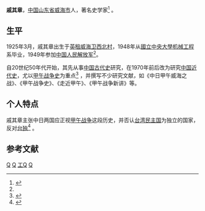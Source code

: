 {{Infobox writer <!-- see Template:Infobox writer -->
|图像     = 戚其章_(1925年3月生山東省威海市人).jpg
|图像大小 = 
|图像说明 = 
|姓名     = 戚其章
|字       = 
|号       = 
|笔名     = 
|原名     = 
|出生     = 1925年3月
|出生地点 = {{flagicon image|British_Weihaiwei_flag.svg}}[[英租威海卫|英租威海卫]][[西北村|西北村]]
|逝世     = {{Death date and age|2012|10|7|1925|3|mf=y}}
|逝世地点 = {{PRC|山东省}}
|居处     = 
|职业     = [[史学家|史学家]]
|国籍     = 中国
|种族     = [[汉族|汉族]]
|公民权   = 
|教育程度 = [[大学|大学]]
|母校     = [[國立中央大學|國立中央大學]]
|创作时期 = 
|体裁     = 
|主题     = 
|文学运动 = 
|代表作   = 《中日甲午威海之战》、《甲午战争史》、《晚清海军兴衰史》、《走近甲午》、《甲午战争新讲》<ref name=beiyang>{{cite web|title=戚其章 - 海军史学人|url=http://beiyang.org/index.php?m=content&c=index&a=show&catid=87&id=87|publisher=中国近代海军网|access-date=2014-02-17|archive-date=2016-03-05|archive-url=https://web.archive.org/web/20160305104143/http://beiyang.org/index.php?m=content&c=index&a=show&catid=87&id=87|dead-url=yes}}</ref> 
|配偶     = 
|伴侣     = 
|子女     = 
|亲属     = 
|受影响于 =
|施影响于 = 
|奖项     = 
|官方网   = 
|签名     =  
}}
'''戚其章'''{{BD|1925年|3月|2012年|10月7日|catIdx=L}}，[[中国|中国]][[山东省|山东省]][[威海市|威海市]]人，著名史学家<ref>{{cite web|title=著名史学家戚其章、刘起釪相继辞世|url=http://www.chinanews.com/cul/2012/10-11/4238788.shtml|publisher=新京报|access-date=2014-02-17|archive-date=2019-05-19|archive-url=https://web.archive.org/web/20190519133443/http://www.chinanews.com/cul/2012/10-11/4238788.shtml|dead-url=no}}</ref> 。

== 生平 ==
1925年3月，戚其章出生于[[英租威海卫|英租威海卫]][[西北村|西北村]]，1948年从[[國立中央大學|國立中央大學]][[机械工程|机械工程]]系毕业，1949年参加[[中国人民解放军|中国人民解放军]]<ref name=beiyang />。

自20世纪50年代开始，其先从事[[中国古代史|中国古代史]]研究，在1970年前后改为研究[[中国近代史|中国近代史]]，尤以[[甲午战争|甲午战争史]]为重点<ref>{{cite book|title=晚清史治要|year=2007|publisher=中华书局|location=北京市|isbn=7101054951|author=戚其章|edition=北京第一版}}</ref> ，并撰写不少研究文献，如《中日甲午威海之战》、《甲午战争史》、《走近甲午》、《甲午战争新讲》等。

== 个人特点 ==
戚其章主张中日两国应正视[[甲午战争|甲午战争]]这段历史，并否认[[台湾民主国|台湾民主国]]为独立的国家，反对[[台独|台独]]<ref>{{cite web|title=戚其章:近代史专家|url=http://www.sd.xinhuanet.com/sdsq/2004-04/26/content_2628696.htm|publisher=新华网山东频道|date=2004-04-26|deadurl=yes|archiveurl=https://web.archive.org/web/20150924100054/http://www.sd.xinhuanet.com/sdsq/2004-04/26/content_2628696.htm|archivedate=2015-09-24}}</ref> 。

==参考文献==
{{reflist}}

[[Category:中国现代作家|Q]]
[[Category:中国历史学家|Q]]
[[Category:國立中央大學大陸時期校友|工Q]]
[[Category:威海人|Q]]